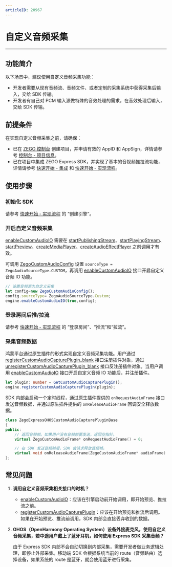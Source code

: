 ```yaml
---
articleID: 20967
---
```

# 自定义音频采集
- - -

## 功能简介

以下场景中，建议使用自定义音频采集功能：

- 开发者需要从现有音频流、音频文件、或者定制的采集系统中获得采集后输入，交给 SDK 传输。
- 开发者有自己对 PCM 输入源做特殊的音效处理的需求，在音效处理后输入，交给 SDK 传输。


## 前提条件

在实现自定义音频采集之前，请确保：

- 已在 [ZEGO 控制台](https://console.zego.im) 创建项目，并申请有效的 AppID 和 AppSign，详情请参考 [控制台 - 项目信息](https://doc-zh.zego.im/article/12107)。
- 已在项目中集成 ZEGO Express SDK，并实现了基本的音视频推拉流功能，详情请参考 [快速开始 - 集成](!Integration/SDK_Integration) 和 [快速开始 - 实现流程](!Integration/Solution_Implementation)。



## 使用步骤

### 初始化 SDK

请参考 [快速开始 - 实现流程](!Integration/Solution_Implementation#CreateEngine) 的 “创建引擎”。

### 开启自定义音频采集

<Warning title="注意">


[enableCustomAudioIO](https://doc-zh.zego.im/unique-api/express-video-sdkhttps://doc-zh.zego.im/article/ets_ohos/classes/_zegoexpressengine_.zegoexpressengine.html#enablecustomaudioio) 需要在 [startPublishingStream](https://doc-zh.zego.im/unique-api/express-video-sdkhttps://doc-zh.zego.im/article/ets_ohos/classes/_zegoexpressengine_.zegoexpressengine.html#startpublishingstream)、[startPlayingStream](https://doc-zh.zego.im/unique-api/express-video-sdkhttps://doc-zh.zego.im/article/ets_ohos/classes/_zegoexpressengine_.zegoexpressengine.html#startplayingstream)、[startPreview](https://doc-zh.zego.im/unique-api/express-video-sdkhttps://doc-zh.zego.im/article/ets_ohos/classes/_zegoexpressengine_.zegoexpressengine.html#startpreview)、[createMediaPlayer](https://doc-zh.zego.im/unique-api/express-video-sdkhttps://doc-zh.zego.im/article/ets_ohos/classes/_zegoexpressengine_.zegoexpressengine.html#createmediaplayer)、[createAudioEffectPlayer](https://doc-zh.zego.im/unique-api/express-video-sdkhttps://doc-zh.zego.im/article/ets_ohos/classes/_zegoexpressengine_.zegoexpressengine.html#createaudioeffectplayer) 之前调用才有效。 

</Warning>



可调用 [ZegoCustomAudioConfig](https://doc-zh.zego.im/unique-api/express-video-sdkhttps://doc-zh.zego.im/article/ets_ohos/classes/_zegoexpressdefines_.zegocustomaudioconfig.html) 设置 `sourceType = ZegoAudioSourceType.CUSTOM`，再调用 [enableCustomAudioIO](https://doc-zh.zego.im/unique-api/express-video-sdkhttps://doc-zh.zego.im/article/ets_ohos/classes/_zegoexpressengine_.zegoexpressengine.html#enablecustomaudioio) 接口开启自定义音频 IO 功能。

```ts
// 设置音频源为自定义采集
let config=new ZegoCustomAudioConfig();
config.sourceType= ZegoAudioSourceType.Custom;
engine.enableCustomAudioIO(true,config);
```

### 登录房间后推/拉流

请参考 [快速开始 - 实现流程](!Integration/Solution_Implementation#createroom) 的 “登录房间”、“推流”和“拉流”。

### 采集音频数据

鸿蒙平台通过原生插件的形式实现自定义音频采集功能。用户通过 [registerCustomAudioCapturePlugin\_blank](https://doc-zh.zego.im/unique-api/express-video-sdkhttps://doc-zh.zego.im/article/ets_ohos/classes/_zegoexpressengine_.zegoexpressengine.html#registercustomaudiocaptureplugin) 接口注册插件对象，通过 [unregisterCustomAudioCapturePlugin\_blank](https://doc-zh.zego.im/unique-api/express-video-sdkhttps://doc-zh.zego.im/article/ets_ohos/classes/_zegoexpressengine_.zegoexpressengine.html#unregistercustomaudiocaptureplugin) 接口反注册插件对象。当用户调用 [enableCustomAudioIO](https://doc-zh.zego.im/unique-api/express-video-sdkhttps://doc-zh.zego.im/article/ets_ohos/classes/_zegoexpressengine_.zegoexpressengine.html#enablecustomaudioio) 接口开启自定义音频 IO 功能后，并注册插件。

```ts
let plugin: number = GetCustomAudioCapturePlugin();
engine.registerCustomAudioCapturePlugin(plugin);
```
SDK 内部会启动一个定时线程，通过原生插件提供的 `onRequestAudioFrame` 接口发送音频数据，并通过原生插件提供的 `onReleaseAudioFrame` 回调安全释放数据。

```cpp
class ZegoExpressOHOSCustomAudioCapturePluginBase
{
public:
    // 返回音频帧。如果用户没有音频帧要发送，返回空指针。
    virtual ZegoCustomAudioFrame* onRequestAudioFrame() = 0;

    // 在 SDK 发送音频帧后，SDK 会请求释放音频帧。
    virtual void onReleaseAudioFrame(ZegoCustomAudioFrame* audioFrame) = 0;
};
```

## 常见问题

1. **调用自定义音频采集相关接口的时机？**

    - [enableCustomAudioIO](https://doc-zh.zego.im/unique-api/express-video-sdkhttps://doc-zh.zego.im/article/ets_ohos/classes/_zegoexpressengine_.zegoexpressengine.html#enablecustomaudioio)：应该在引擎启动前开始调用，即开始预览、推拉流之前。
    - [registerCustomAudioCapturePlugin](https://doc-zh.zego.im/unique-api/express-video-sdkhttps://doc-zh.zego.im/article/ets_ohos/classes/_zegoexpressengine_.zegoexpressengine.html#registercustomaudiocaptureplugin)：应该在开始预览和推流后调用。如果在开始预览、推流前调用，SDK 内部会直接丢弃收到的数据。
    
2. **OHOS（OpenHarmony Operating System）设备外接麦克风，使用自定义音频采集，若中途用户戴上了蓝牙耳机，如何使用 Express SDK 采集音频？**

    由于 Express SDK 内部不会自动切换到内部采集，需要开发者做业务逻辑处理，即停止外部采集。移动端 SDK 会根据系统当前的 route（音频路由）选择设备，如果系统的 route 是蓝牙，就会使用蓝牙进行采集。
